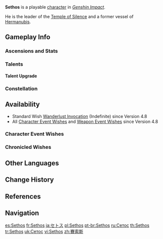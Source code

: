 {{CharacterTabs}}
{{Character Infobox
|image            = <gallery>
Sethos Card.png|Card
Character Sethos Full Wish.png|Wish
Character Sethos Game.png|In-Game
</gallery>
|type             = Playable
|name             = Sethos
|element          = Electro

|constellation    = Basileos Delta
|region           = Sumeru
|affiliation      = Temple of Silence
|weapon           = Bow
|quality          = 4
|obtain           = [[Wishes]]
|releaseDate      = 2024-06-05

|relative         = Bamoun
|relativeNote     = adopted grandfather, deceased
|title            = Wisdom's Measure
|title2           = Desert Envoy
|title3           = 
|birthday         = May 31st
|dish             = Super-Dee-Duper Delicious Meat Roll
|namecard         = Sethos: Ba Fragment
|voiceEN          = [https://www.imdb.com/name/nm0954900/ Zeno Robinson]<ref name="TwitterENJP">Twitter: [https://twitter.com/GenshinImpact/status/1778761239730045316 EN & JP VA Announcement]</ref>
|voiceCN          = [https://zh.moegirl.org.cn/李兰陵 Li Lanling ({{zh|李兰陵}})]<ref>Bilibili: [https://www.bilibili.com/video/BV1RC411G7oH {{zh|《原神》4.6版本PV：「两界为火，赤夜将熄」}}] (Video Description)</ref>
|voiceJP          = {{w|Shoya Chiba|Chiba Shoya ({{ja|千葉翔也}})}}<ref name="TwitterENJP" />
|voiceKR          = {{w|ko:김동현 (CJ ENM 성우)|Kim Dong-hyun ({{ko|김동현}})}}<ref>YouTube: [https://youtu.be/HLL3f0-V_LQ {{ko|원신 &verbar; 4.6 버전 PV: 「두 세계로 번진 불과 사그라드는 붉은 밤」}}] (Video Description)</ref>
}}
'''Sethos''' is a playable {{Electro}} [[character]] in ''[[Genshin Impact]]''.

He is the leader of the [[Temple of Silence]] and a former vessel of [[Hermanubis]].

==Gameplay Info==
===Ascensions and Stats===
{{Character Ascensions and Stats}}

===Talents===
{{Talent Table}}

====Talent Upgrade====
{{Talent Upgrade}}

===Constellation===
{{Constellation Table}}

==Availability==
* Standard Wish [[Wanderlust Invocation]] (Indefinite) since Version 4.8
* All [[Character Event Wishes]] and [[Weapon Event Wishes]] since Version 4.8

===Character Event Wishes===
{{Featured}}

===Chronicled Wishes===
{{Featured|chronicled=1}}

==Other Languages==
{{Other Languages
|default_hidden = 1
|en      = Sethos
|zhs     = 赛索斯
|zhs_rm  = Sàisuǒsī
|zht     = 賽索斯
|zht_rm  = Sàisuǒsī
|ja      = セトス
|ja_rm   = Setosu
|ko      = 세토스
|ko_rm   = 
|es      = Sethos
|fr      = Sethos
|ru      = Сетос
|th      = Sethos
|vi      = Sethos
|de      = Sethos
|id      = Sethos
|pt      = Sethos
|tr      = Sethos
|it      = Sethos
}}

==Change History==
{{Change History|4.7|introduced=4.6}}

==References==
{{Reflist}}

==Navigation==
{{Character Navbox}}

[[es:Sethos]]
[[fr:Sethos]]
[[ja:セトス]]
[[pl:Sethos]]
[[pt-br:Sethos]]
[[ru:Сетос]]
[[th:Sethos]]
[[tr:Sethos]]
[[uk:Сетос]]
[[vi:Sethos]]
[[zh:賽索斯]]